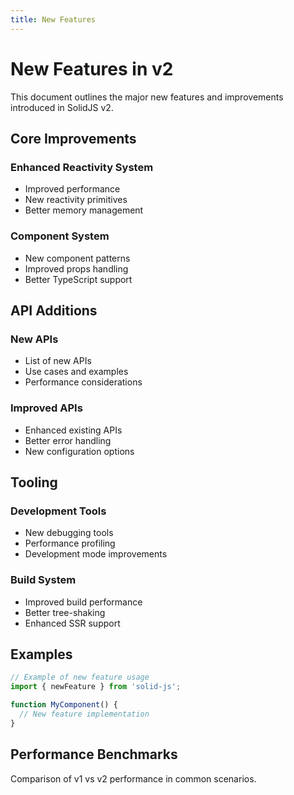 ```yaml
---
title: New Features
---
```


# New Features in v2

This document outlines the major new features and improvements introduced in SolidJS v2.

## Core Improvements

### Enhanced Reactivity System
- Improved performance
- New reactivity primitives
- Better memory management

### Component System
- New component patterns
- Improved props handling
- Better TypeScript support

## API Additions

### New APIs
- List of new APIs
- Use cases and examples
- Performance considerations

### Improved APIs
- Enhanced existing APIs
- Better error handling
- New configuration options

## Tooling

### Development Tools
- New debugging tools
- Performance profiling
- Development mode improvements

### Build System
- Improved build performance
- Better tree-shaking
- Enhanced SSR support

## Examples

```jsx
// Example of new feature usage
import { newFeature } from 'solid-js';

function MyComponent() {
  // New feature implementation
}
```

## Performance Benchmarks

Comparison of v1 vs v2 performance in common scenarios. 